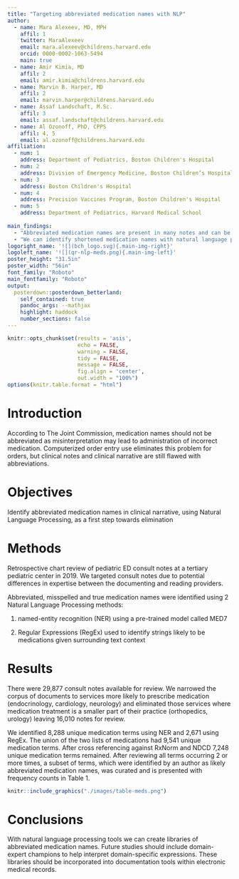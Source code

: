 ```yaml
---
title: "Targeting abbreviated medication names with NLP"
author:
  - name: Mara Alexeev, MD, MPH
    affil: 1
    twitter: MaraAlexeev
    email: mara.alexeev@childrens.harvard.edu
    orcid: 0000-0002-1063-5494
    main: true
  - name: Amir Kimia, MD
    affil: 2
    email: amir.kimia@childrens.harvard.edu
  - name: Marvin B. Harper, MD
    affil: 2
    email: marvin.harper@childrens.harvard.edu
  - name: Assaf Landschaft, M.Sc.
    affil: 3
    email: assaf.landschaft@childrens.harvard.edu
  - name: Al Ozonoff, PhD, CPPS
    affil: 4, 5
    email: al.ozonoff@childrens.harvard.edu
affiliation:
  - num: 1
    address: Department of Pediatrics, Boston Children's Hospital
  - num: 2
    address: Division of Emergency Medicine, Boston Children’s Hospital
  - num: 3
    address: Boston Children's Hospital
  - num: 4
    address: Precision Vaccines Program, Boston Children's Hospital
  - num: 5
    address: Department of Pediatrics, Harvard Medical School
    
main_findings:
  - "Abbreviated medication names are present in many notes and can be ambiguous."
  - "We can identify shortened medication names with natural language processing (NLP) tools." 
logoright_name: '![](bch_logo.svg){.main-img-right}'
logoleft_name: '![](qr-nlp-meds.png){.main-img-left}'
poster_height: "31.5in"
poster_width: "56in"
font_family: "Roboto"
main_fontfamily: "Roboto"
output: 
  posterdown::posterdown_betterland:
    self_contained: true
    pandoc_args: --mathjax
    highlight: haddock
    number_sections: false
---
```


```r
knitr::opts_chunk$set(results = 'asis',
                      echo = FALSE,
                      warning = FALSE,
                      tidy = FALSE,
                      message = FALSE,
                      fig.align = 'center',
                      out.width = "100%")
options(knitr.table.format = "html") 
```

# Introduction

According to The Joint Commission, medication names should not be abbreviated as misinterpretation may lead to administration of incorrect medication. Computerized order entry use eliminates this problem for orders, but clinical notes and clinical narrative are still flawed with abbreviations.


# Objectives

Identify abbreviated medication names in clinical narrative, using Natural Language Processing, as a first step towards elimination

# Methods

Retrospective chart review of pediatric ED consult notes at a tertiary pediatric center in 2019. We targeted consult notes due to potential differences in expertise between the documenting and reading providers.

Abbreviated, misspelled and true medication names were identified using 2 Natural Language Processing methods: 

1) named-entity recognition (NER) using a pre-trained model called MED7

2) Regular Expressions (RegEx) used to identify strings likely to be medications given surrounding text context

# Results

There were 29,877 consult notes available for review. We narrowed the corpus of documents to services more likely to prescribe medication (endocrinology, cardiology, neurology) and eliminated those services where medication treatment is a smaller part of their practice (orthopedics, urology) leaving 16,010 notes for review.

We identified 8,288 unique medication terms using NER and 2,671 using RegEx. The union of the two lists of medications had 9,541 unique medication terms. After cross referencing against RxNorm and NDCD 7,248 unique medication terms remained. After reviewing all terms occurring 2 or more times, a subset of terms, which were identified by an author as likely abbreviated medication names, was curated and is presented with frequency counts in Table 1.

```r

knitr::include_graphics("./images/table-meds.png")

```

# Conclusions

With natural language processing tools we can create libraries of abbreviated medication names. Future studies should include domain-expert champions to help interpret domain-specific expressions. These libraries should be incorporated into documentation tools within electronic medical records.
